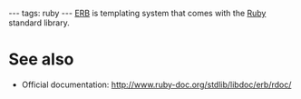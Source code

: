 ---
tags: ruby
---
[[ERB]] is templating system that comes with the [[Ruby]] standard library.

= See also =

* Official documentation: http://www.ruby-doc.org/stdlib/libdoc/erb/rdoc/
